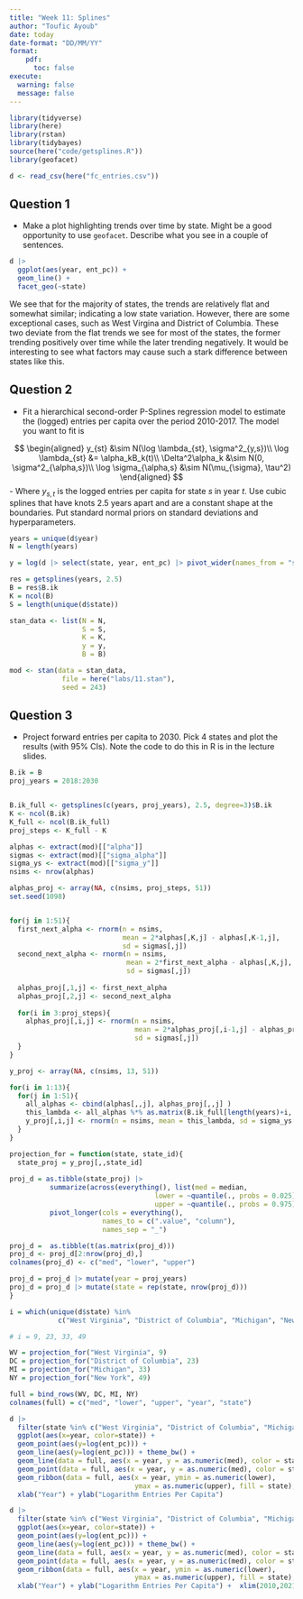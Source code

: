 ```yaml
---
title: "Week 11: Splines"
author: "Toufic Ayoub"
date: today
date-format: "DD/MM/YY"
format: 
    pdf:
      toc: false
execute: 
  warning: false
  message: false
---
```



```r
library(tidyverse)
library(here)
library(rstan)
library(tidybayes)
source(here("code/getsplines.R"))
library(geofacet)
```


```r
d <- read_csv(here("fc_entries.csv"))
```

## Question 1

- Make a plot highlighting trends over time by state. Might be a good opportunity to use `geofacet`. Describe what you see in a couple of sentences. 

```r
d |>
  ggplot(aes(year, ent_pc)) + 
  geom_line() + 
  facet_geo(~state)
```


We see that for the majority of states, the trends are relatively flat and somewhat similar; indicating a low state variation. However, there are some exceptional cases, such as West Virgina and District of Columbia. These two deviate from the flat trends we see for most of the states, the former trending positively over time while the later trending negatively. It would be interesting to see what factors may cause such a stark difference between states like this.



## Question 2

- Fit a hierarchical second-order P-Splines regression model to estimate the (logged) entries per capita over the period 2010-2017. The model you want to fit is

$$
\begin{aligned}
y_{st} &\sim N(\log \lambda_{st}, \sigma^2_{y,s})\\
\log \lambda_{st} &= \alpha_kB_k(t)\\
\Delta^2\alpha_k &\sim N(0, \sigma^2_{\alpha,s})\\
\log \sigma_{\alpha,s} &\sim N(\mu_{\sigma}, \tau^2)
\end{aligned}
$$
- Where $y_{s,t}$ is the logged entries per capita for state $s$ in year $t$. Use cubic splines that have knots 2.5 years apart and are a constant shape at the boundaries. Put standard normal priors on standard deviations and hyperparameters. 

```r
years = unique(d$year)
N = length(years)

y = log(d |> select(state, year, ent_pc) |> pivot_wider(names_from = "state", values_from = "ent_pc") |> select(-year) |> as.matrix())

res = getsplines(years, 2.5)
B = res$B.ik
K = ncol(B)
S = length(unique(d$state))

stan_data <- list(N = N,
                  S = S,
                  K = K,
                  y = y,
                  B = B)

mod <- stan(data = stan_data, 
             file = here("labs/11.stan"),
             seed = 243)
```


## Question 3

- Project forward entries per capita to 2030. Pick 4 states and plot the results (with 95% CIs). Note the code to do this in R is in the lecture slides. 

```r
B.ik = B
proj_years = 2018:2030


B.ik_full <- getsplines(c(years, proj_years), 2.5, degree=3)$B.ik
K <- ncol(B.ik) 
K_full <- ncol(B.ik_full) 
proj_steps <- K_full - K 

alphas <- extract(mod)[["alpha"]]
sigmas <- extract(mod)[["sigma_alpha"]] 
sigma_ys <- extract(mod)[["sigma_y"]]
nsims <- nrow(alphas)
```

```r
alphas_proj <- array(NA, c(nsims, proj_steps, 51)) 
set.seed(1098)


for(j in 1:51){
  first_next_alpha <- rnorm(n = nsims,
                            mean = 2*alphas[,K,j] - alphas[,K-1,j],
                            sd = sigmas[,j])
  second_next_alpha <- rnorm(n = nsims,
                             mean = 2*first_next_alpha - alphas[,K,j],
                             sd = sigmas[,j])
  
  alphas_proj[,1,j] <- first_next_alpha
  alphas_proj[,2,j] <- second_next_alpha
  
  for(i in 3:proj_steps){ 
    alphas_proj[,i,j] <- rnorm(n = nsims,
                               mean = 2*alphas_proj[,i-1,j] - alphas_proj[,i-2,j],
                               sd = sigmas[,j])
  }
}

y_proj <- array(NA, c(nsims, 13, 51)) 

for(i in 1:13){
  for(j in 1:51){
    all_alphas <- cbind(alphas[,,j], alphas_proj[,,j] )
    this_lambda <- all_alphas %*% as.matrix(B.ik_full[length(years)+i, ]) 
    y_proj[,i,j] <- rnorm(n = nsims, mean = this_lambda, sd = sigma_ys[,j])
  } 
}
```

```r
projection_for = function(state, state_id){
  state_proj = y_proj[,,state_id]
  
proj_d = as.tibble(state_proj) |>
          summarize(across(everything(), list(med = median, 
                                    lower = ~quantile(., probs = 0.025), 
                                    upper = ~quantile(., probs = 0.975)))) |>
          pivot_longer(cols = everything(), 
                       names_to = c(".value", "column"), 
                       names_sep = "_")

proj_d =  as.tibble(t(as.matrix(proj_d)))
proj_d <- proj_d[2:nrow(proj_d),]
colnames(proj_d) <- c("med", "lower", "upper")

proj_d = proj_d |> mutate(year = proj_years)
proj_d = proj_d |> mutate(state = rep(state, nrow(proj_d)))
}
```

```r
i = which(unique(d$state) %in% 
            c("West Virginia", "District of Columbia", "Michigan", "New York"))

# i = 9, 23, 33, 49

WV = projection_for("West Virginia", 9)
DC = projection_for("District of Columbia", 23)
MI = projection_for("Michigan", 33)
NY = projection_for("New York", 49)
```

```r
full = bind_rows(WV, DC, MI, NY)
colnames(full) = c("med", "lower", "upper", "year", "state")

d |> 
  filter(state %in% c("West Virginia", "District of Columbia", "Michigan", "New York")) |> 
  ggplot(aes(x=year, color=state)) + 
  geom_point(aes(y=log(ent_pc))) +
  geom_line(aes(y=log(ent_pc))) + theme_bw() +
  geom_line(data = full, aes(x = year, y = as.numeric(med), color = state)) +
  geom_point(data = full, aes(x = year, y = as.numeric(med), color = state)) + 
  geom_ribbon(data = full, aes(x = year, ymin = as.numeric(lower), 
                               ymax = as.numeric(upper), fill = state), alpha = 0.5) +
  xlab("Year") + ylab("Logarithm Entries Per Capita") 
```

```r
d |> 
  filter(state %in% c("West Virginia", "District of Columbia", "Michigan", "New York")) |> 
  ggplot(aes(x=year, color=state)) + 
  geom_point(aes(y=log(ent_pc))) +
  geom_line(aes(y=log(ent_pc))) + theme_bw() +
  geom_line(data = full, aes(x = year, y = as.numeric(med), color = state)) +
  geom_point(data = full, aes(x = year, y = as.numeric(med), color = state)) + 
  geom_ribbon(data = full, aes(x = year, ymin = as.numeric(lower), 
                               ymax = as.numeric(upper), fill = state), alpha = 0.5) +
  xlab("Year") + ylab("Logarithm Entries Per Capita") +  xlim(2010,2021)+ ylim(5,-5)
```


